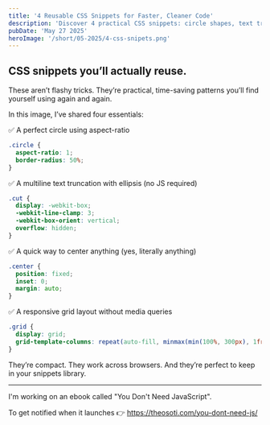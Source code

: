```yaml
---
title: '4 Reusable CSS Snippets for Faster, Cleaner Code'
description: 'Discover 4 practical CSS snippets: circle shapes, text truncation, centering, and responsive grids. Reusable, efficient, and no JavaScript needed.'
pubDate: 'May 27 2025'
heroImage: '/short/05-2025/4-css-snipets.png'
---
```



<Picture
  src="/short/05-2025/4-css-snipets.png"
  alt="Four practical CSS code snippets for common layout and design tasks"
  width="400"
  height="600"
  style="margin: 2em auto 1em auto; display: block; border: 4px solid var(--border)"
  format="webp"
/>

## CSS snippets you’ll actually reuse.

These aren’t flashy tricks.
They’re practical, time-saving patterns you’ll find yourself using again and again.

In this image, I’ve shared four essentials:

✅ A perfect circle using aspect-ratio

```css
.circle {
  aspect-ratio: 1;
  border-radius: 50%;
}
```

✅ A multiline text truncation with ellipsis (no JS required)

```css
.cut {
  display: -webkit-box;
  -webkit-line-clamp: 3;
  -webkit-box-orient: vertical;
  overflow: hidden;
}
```

✅ A quick way to center anything (yes, literally anything)

```css
.center {
  position: fixed;
  inset: 0;
  margin: auto;
}
```

✅ A responsive grid layout without media queries

```css
.grid {
  display: grid;
  grid-template-columns: repeat(auto-fill, minmax(min(100%, 300px), 1fr));
}
```

They’re compact.
They work across browsers.
And they’re perfect to keep in your snippets library.

---

I'm working on an ebook called "You Don't Need JavaScript".

To get notified when it launches 👉 https://theosoti.com/you-dont-need-js/
